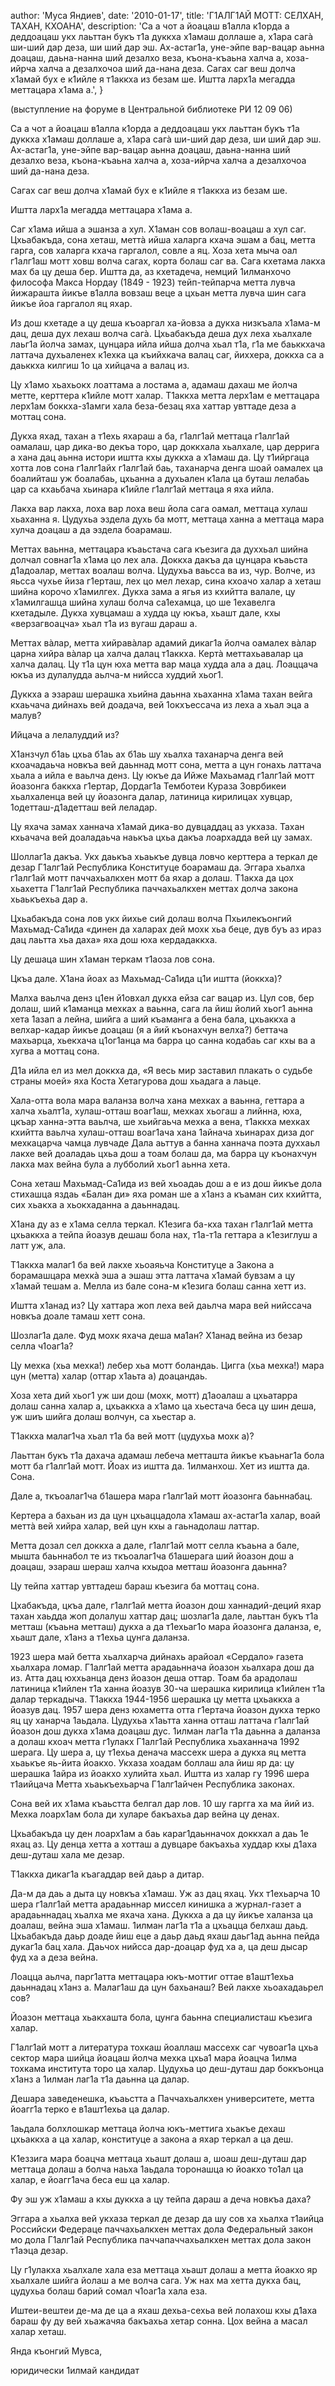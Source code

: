 
  author: 'Муса Яндиев',
  date: '2010-01-17',
  title: 'Г1АЛГ1АЙ МОТТ: СЕЛХАН, ТАХАН, КХОАНА',
  description:
    'Са а чот а йоацаш в1алла к1орда а деддоацаш укх лаьттан букъ т1а дуккха х1амаш доллаше а, х1ара сагà ши-ший дар деза, ши ший дар эш. Ах-астаг1а, уне-эйпе вар-вацар аьнна доацаш, даьна-нанна ший дезалхо веза, къона-къаьна халча а, хоза-ийрча халча а дезалхочоа ший да-нана деза. Сагах саг веш долча х1амай бух е к1ийле я т1аккха из безам ше. Иштта ларх1а мегадда меттацара х1ама а.',
}


(выступление на форуме в Центральной библиотеке РИ 12 09 06)

Са а чот а йоацаш в1алла к1орда а деддоацаш укх лаьттан букъ т1а дуккха х1амаш доллаше а, х1ара сагà ши-ший дар деза, ши ший дар эш. Ах-астаг1а, уне-эйпе вар-вацар аьнна доацаш, даьна-нанна ший дезалхо веза, къона-къаьна халча а, хоза-ийрча халча а дезалхочоа ший да-нана деза.

Сагах саг веш долча х1амай бух е к1ийле я т1аккха из безам ше.

Иштта ларх1а мегадда меттацара х1ама а.

Саг х1ама ийша а эшанза а хул. Х1аман сов волаш-воацаш а хул саг. Цхьабакъда, сона хеташ, меттà ийша халарга кхача эшам а бац, метта гарга, сов халарга кхача гаргалол, совле а яц. Хоза хета мыча оал г1алг1аш мотт ховш волча сагах, корта болаш саг ва. Сага кхетама лакха мах ба цу деша бер. Иштта да, аз кхетадеча, немций 1илманхочо философа Макса Нордау (1849 - 1923) тейп-тейпарча метта лувча йижарашта йикъе в1алла вовзаш веце а цхьан метта лувча шин сага йикъе йоа гаргалол яц яхар.

Из дош кхетаде а цу деша къоаргал ха-йовза а дукха низкъала х1ама-м дац, деша дух лехаш волча сагà. Цхьабакъда деша дух леха хьалхале лаьг1а йолча замах, цунцара ийла ийша долча хьал т1а, г1а ме баьккхача латтача духьаленех к1ехка ца къийхкача валац саг, йиххера, доккха са а даьккха килгиш 1о ца хийцача а валац из.

Цу х1амо хьахьокх лоаттама а лостама а, адамаш дахаш ме йолча метте, керттера к1ийле мотт халар. Т1аккха метта лерх1ам е меттацара лерх1ам боккха-з1амги хала беза-безац яха хаттар увттаде деза а моттац сона.

Дукха яхад, тахан а т1ехь яхараш а ба, г1алг1ай меттаца г1алг1ай оамалаш, цар дика-во декъа торо, цар доккхала хьалхале, цар деррига а хана дац аьнна истори иштта кхы дуккха а х1амаш да. Цу т1ийргаца хотта лов сона г1алг1айх г1алг1ай баь, таханарча денга шоай оамалех ца боалийташ уж боалабаь, цхьанна а духьален к1ала ца буташ лелабаь цар са кхаьбача хьинара к1ийле г1алг1ай меттаца я яха ийла.

Лакха вар лакха, лоха вар лоха веш йола сага оамал, меттаца хулаш хьаханна я. Цудухьа эздела духь ба мотт, меттаца ханна а меттаца мара хулча доацаш а да эздела боарамаш.

Меттах ваьнна, меттацара къаьстача сага къезига да духхьал шийна долчал совнаг1а х1ама цо лех ала. Доккха дакъа да цунцара къаьста д1адоалар, меттах воалаш волча. Цудухьа ваьсса ва из, чур. Волче, из яьсса чухье йиза г1ерташ, лех цо мел лехар, сина кхоачо халар а хеташ шийна корочо х1амилгех. Дукха зама а ягья из кхийтта валале, цу х1амилгашца шийна хулаш болча са1ехамца, цо ше 1ехавелга кхетадыле. Дукха хувцамаш а худда цу юкъа, хьашт дале, кхы «верзагвоацча» хьал т1а из вугаш дараш а.

Меттах вàлар, метта хийравàлар адамий дикаг1а йолча оамалех вàлар царна хийра вàлар ца халча далац т1аккха. Кертà меттахьавалар ца халча далац. Цу т1а цун юха метта вар маца худда ала а дац. Лоаццача юкъа из дулалудда аьлча-м нийсса худдий хьог1.

Дуккха а эзараш шерашка хьийна даьнна хьаханна х1ама тахан вейга кхаьчача дийнахь вей доадача, вей 1окхъессача из леха а хьал эца а малув?

Ийцача а лелалуддий из?

Х1анзчул б1аь цхьа б1аь ах б1аь шу хьалха таханарча денга вей кхоачадаьча новкъа вей даьннад мотт сона, метта а цун гонахь латтача хьала а ийла е ваьлча денз. Цу юкъе да Ийже Махьамад г1алг1ай мотт йоазонга баккха г1ертар, Дордаг1а Темботеи Кураза Зоврбикеи хьалхаленца вей цу йоазонга далар, латиница кирилицах хувцар, 1одетташ-д1адетташ вей леладар.

Цу яхача замах ханнача х1амай дика-во дувцаддац аз укхаза. Тахан кхьачача вей доаладаьча наькъа цхьа дакъа лоархадда вей цу замах.

Шоллаг1а дакъа. Укх даькъа хьаькъе дувца ловчо керттера а теркал де дезар Г1алг1ай Республика Конституце боарамаш да. Эггара хьалха г1алг1ай мотт паччахьалкхен мотт ба яхар а долаш. Т1акха да цох хьахетта Г1алг1ай Республика паччахьалкхен меттах долча закона хьаькъехьа дар а.

Цхьабакъда сона лов укх йихье сий долаш волча Пхьилекъонгий Махьмад-Са1ида «динен да халарах дей мохк хьа беце, дув буъ аз ираз дац лаьтта хьа даха» яха дош юха кердадаккха.

Цу дешаца шин х1аман теркам т1аоза лов сона.

Цкъа дале. Х1ана йоах аз Махьмад-Са1ида ц1и иштта (йоккха)?

Малха ваьлча денз ц1ен й1овхал дукха ейза саг вацар из. Цул сов, бер долаш, ший к1аманца мехках а ваьнна, сага ла йиш йолий хьог1 аьнна хета 1азап а лейна, шийга а ший къаманга а бена бала, цхьаккха а велхар-кадар йикъе доацаш (я а йий къонахчун велха?) беттача махьарца, хьекхача ц1ог1анца ма барра цо санна кодабаь саг кхы ва а хугва а моттац сона.

Д1а ийла ел из мел доккха да, «Я весь мир заставил плакать о судьбе страны моей» яха Коста Хетагурова дош хьадага а лаьце.

Хала-отта вола мара валанза волча хана мехках а ваьнна, геттара а халча хьалт1а, хулаш-отташ воаг1аш, мехках хьогаш а лийнна, юха, цкъар ханна-этта ваьлча, ше хьийгаьча мехка а вена, т1аккха мехках кхийтта ваьлча хулаш-отташ воаг1ача хана 1айнача хьинарах диза дог мехкацарча чамца лувчаде Дала аьттув а банна ханнача поэта духхаьл лакхе вей доаладаь цхьа дош а тоам болаш да, ма барра цу къонахчун лакха мах вейна була а лубболий хьог1 аьнна хета.

Сона хеташ Махьмад-Са1ида из вей хьоадаь дош а е из дош йикъе дола стихашца яздаь «Балан ди» яха роман ше а х1анз а къаман сих кхийтта, сих хьакха а хьокхаданна а даьннадац.

Х1ана ду аз е х1ама селла теркал. К1езига ба-кха тахан г1алг1ай метта цхьаккха а тейпа йоазув дешаш бола нах, т1а-т1а геттара а к1езиглуш а латт уж, ала.

Т1аккха малаг1 ба вей лакхе хьоаяьча Конституце а Закона а борамашцара мехкà эша а эшаш этта латтача х1амай бувзам а цу х1амай тешам а. Мелла из бале сона-м к1езига болаш санна хетт из.

Иштта х1анад из? Цу хаттара жоп леха вей даьлча мара вей нийссача новкъа доале тамаш хетт сона.

Шозлаг1а дале. Фуд мохк яхача деша ма1ан? Х1анад вейна из безар селла ч1оаг1а?

Цу мехка (хьа мехка!) лебер хьа мотт боландаь. Цигга (хьа мехка!) мара цун (метта) халар (оттар х1аьта а) доацандаь.

Хоза хета дий хьог1 уж ши дош (мохк, мотт) д1аоалаш а цхьатарра долаш санна халар а, цхьаккха а х1амо ца хьестача беса цу шин деша, уж шиъ шийга долаш волчун, са хьестар а.

Т1аккха малаг1ча хьал т1а ба вей мотт (цудухьа мохк а)?

Лаьттан букъ т1а дахача адамаш лебеча метташта йикъе къаьнаг1а бола мотт ба г1алг1ай мотт. Йоах из иштта да. 1илманхош. Хет из иштта да. Сона.

Дале а, ткъоалаг1ча б1ашера мара г1алг1ай мотт йоазонга баьннабац.

Кертера а бахьан из да цун цхьаццадола х1амаш ах-астаг1а халар, воай меттà вей хийра халар, вей цун кхы а гаьнадолаш латтар.

Метта дозал сел доккха а дале, г1алг1ай мотт селла къаьна а бале, мышта баьннабол те из ткъоалаг1ча б1ашерага ший йоазон дош а доацаш, эзараш шераш халча кхыдоа метташ йоазонга даьнна?

Цу тейпа хаттар увттадеш бараш къезига ба моттац сона.

Цхабакъда, цкъа дале, г1алг1ай метта йоазон дош ханнадий-деций яхар тахан хаьдда жоп долалуш хаттар дац; шозлаг1а дале, лаьттан букъ т1а метташ (къаьна метташ) дукха а да т1ехьаг1о мара йоазонга даланза, е, хьашт дале, х1анз а т1ехьа цунга даланза.

1923 шера май бетта хьалхарча дийнахь арайоал «Сердало» газета хьалхара ломар. Г1алг1ай метта арадаьннача йоазон хьалхара дош да из. Атта дац юххьанца денз йоазон деша оттар. Тоам ба арадолаш латиница к1ийлен т1а ханна йоазув 30-ча шерашка кирилица к1ийлен т1а далар теркадыча. Т1аккха 1944-1956 шерашка цу метта цхьаккха а йоазув дац. 1957 шера денз юхаметта отта г1ертача йоазон дукха терко яц цу ханарча 1аьдала. Цудухьа х1аьтта ханна отташ латтача г1алг1ай йоазон дош дукха х1ама доацаш дус. 1илман лаг1а т1а даьнна а даланза а долаш кхоач метта г1улакх Г1алг1ай Республика хьаханнача 1992 шерага. Цу шера а, цу т1ехьа денача массехк шера а дукха яц метта хьаькъе яь-йита йоакхо. Укхаза хоадам боллаш ала йиш яр да: цу шерашка 1айра из йоакхо хулийта хьал. Иштта из халар гу 1996 шера т1аийцача Метта хьаькъехьарча Г1алг1айчен Республика законах.

Сона вей их х1ама къаьстта белгал дар лов. 10 шу гаргга ха ма йий из. Мехка лоарх1ам бола ди хуларе бакъахьа дар вейна цу денах.

Цхьабакъда цу ден лоарх1ам а баь караг1даьнначох доккхал а даь 1е яхац аз. Цу денца хетта а хотташ а дувцаре бакъахьа худдар кхы д1аха деш-дуташ хала ме дезар.

Т1аккха дикаг1а къагаддар вей даьр а дитар.

Да-м да даь а дыта цу новкъа х1амаш. Уж аз дац яхац. Укх т1ехьарча 10 шера г1алг1ай метта арадаьннар миссел кинишка а журнал-газет а арадаьннадац хьалха ме яхача хана. Дуккха а да цу йикъе халанза ца доалаш, вейна эша х1амаш. 1илман лаг1а т1а а цхьацца белхаш даьд. Цхьабакъда даьр доаде йиш еце а даьр даьд яхаш даьг1ад аьнна пейда дукаг1а бац хала. Даьчох нийсса дар-доацар фуд ха а, ца деш дысар фуд ха а деза вейна.

Лоацца аьлча, парг1атта меттацара юкъ-моттиг оттае в1ашт1ехьа даьннадац х1анз а. Малаг1аш да цун бахьанаш? Вей лакхе хьоахадаьрел сов?

Йоазон меттаца хьакхашта бола, цунга баьнна специалисташ къезига халар.

Г1алг1ай мотт а литература тохкаш йоаллаш массехк саг чувоаг1а цхьа сектор мара шийца йоацаш йолча мехка цхьа1 мара йоацча 1илма тохкама института торо ца халар. Цудухьа цо деш-дуташ дар боккъонца х1анз а 1илман лаг1а т1а даьнна ца далар.

Дешара заведенешка, къаьстта а Паччахьалкхен университете, метта йоагг1а терко е в1ашт1ехьа ца далар.

1аьдала болхлошкар меттаца йолча юкъ-меттига хьакъе дехаш цхьаккха а ца халар, конституце а закона а яхар теркал а ца деш.

К1еззига мара боацча меттаца хьашт долаш а, шоаш деш-дуташ дар меттаца долаш а болча наьха 1аьдала торонашца ю йоакхо то1ал ца халар, е йоагг1ача беса еш ца халар.

Фу эш уж х1амаш а кхы дуккха а цу тейпа дараш а деча новкъа даха?

Эггара а хьалха вей укхаза теркал де дезар да шу сов ха хьалха т1аийца Российски Федераце паччахьалкхен меттах дола Федеральный закон мо дола Г1алг1ай Республика паччапаччахьалкхен меттах дола закон т1аэца дезар.

Цу г1улакха хьалхале хала еза меттаца хьашт долаш а метта йоакхо яр хьалхале шийга йолаш а ме волча сага. Уж нах ма хетта дукха бац, цудухьа болаш барий сомал ч1оаг1а хала еза.

Иштеи-вештеи де-ма де ца а яхаш дехьа-сехьа вей лолахош кхы д1аха бараш фу ду вей хьажачяа бакъахьа хетар сонна. Цох вейна а масал халар хеташ.

Янда къонгий Мувса,

юридически 1илмай кандидат
